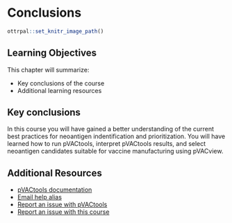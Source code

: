 
# Conclusions

```r
ottrpal::set_knitr_image_path()
```

## Learning Objectives

This chapter will summarize:

- Key conclusions of the course
- Additional learning resources

## Key conclusions

In this course you will have gained a better understanding of the current best
practices for neoantigen indentification and prioritization. You will have
learned how to run pVACtools, interpret pVACtools results, and select neoantigen
candidates suitable for vaccine manufacturing using pVACview.

## Additional Resources

- [pVACtools documentation](https://pvactools.readthedocs.io/en/latest/)
- [Email help alias](mailto:help@pvactools.org)
- [Report an issue with
  pVACtools](https://github.com/griffithlab/pVACtools/issues)
- [Report an issue with this
  course](https://github.com/griffithlab/pVACtools_Intro_Course/issues)
